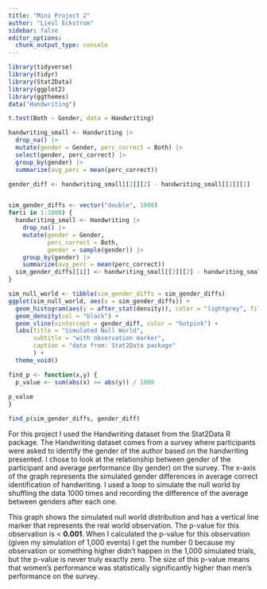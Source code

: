 ```yaml
---
title: "Mini Project 2"
author: "Liesl Eckstrom"
sidebar: false
editor_options: 
  chunk_output_type: console
---
```


```r
library(tidyverse)
library(tidyr)
library(Stat2Data)
library(ggplot2)
library(ggthemes)
data("Handwriting")
```

```r
t.test(Both ~ Gender, data = Handwriting)
```

```r

handwriting_small <- Handwriting |> 
  drop_na() |>
  mutate(gender = Gender, perc_correct = Both) |> 
  select(gender, perc_correct) |>
  group_by(gender) |>
  summarize(avg_perc = mean(perc_correct))

gender_diff <- handwriting_small[[2]][2] - handwriting_small[[2]][1]


sim_gender_diffs <- vector("double", 1000)
for(i in 1:1000) {
  handwriting_small <- Handwriting |>
    drop_na() |>
    mutate(gender = Gender, 
           perc_correct = Both, 
           gender = sample(gender)) |>
    group_by(gender) |>
    summarize(avg_perc = mean(perc_correct))
  sim_gender_diffs[[i]] <- handwriting_small[[2]][2] - handwriting_small[[2]][1]
}  

sim_null_world <- tibble(sim_gender_diffs = sim_gender_diffs)
ggplot(sim_null_world, aes(x = sim_gender_diffs)) +
  geom_histogram(aes(y = after_stat(density)), color = "lightgrey", fill = "lightgrey", binwidth = 0.5) +
  geom_density(col = "black") +
  geom_vline(xintercept = gender_diff, color = "hotpink") +
  labs(title = "Simulated Null World",
       subtitle = "with observation marker",
       caption = "data from: Stat2Data package"
       ) +
  theme_void()

find_p <- function(x,y) {
  p_value <- sum(abs(x) >= abs(y)) / 1000
  
p_value
}

find_p(sim_gender_diffs, gender_diff)


```



For this project I used the Handwriting dataset from the Stat2Data R package. The Handwriting dataset comes from a survey where participants were asked to identify the gender of the author based on the handwriting presented. I chose to look at the relationship between gender of the participant and average performance (by gender) on the survey. The x-axis of the graph represents the simulated gender differences in average correct identification of handwriting. I used a loop to simulate the null world by shuffling the data 1000 times and recording the difference of the average between genders after each one. 

This graph shows the simulated null world distribution and has a vertical line marker that represents the real world observation. The p-value for this observation is < **0.001**. When I calculated the p-value for this observation (given my simulation of 1,000 events) I get the number 0 because my observation or something higher didn't happen in the 1,000 simulated trials, but the p-value is never truly exactly zero. The size of this p-value means that women's performance was statistically significantly higher than men's performance on the survey.


